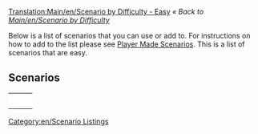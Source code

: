 [[Translation:Main/en/Scenario by Difficulty - Easy]]
''« Back to [[Main/en/Scenario by Difficulty]]''

[[Category:en/Scenario Listings]]

Below is a list of scenarios that you can use or add to. For instructions on how to add to the list please see [[Main/en/List of player-made scenarios|Player Made Scenarios]]. This is a list of scenarios that are easy.

==Scenarios==

{|
|-
|style="border:none;background:white"|
{{Scenario:Italy}}

|style="border:none;background:white"|
{{Scenario:Florida}}

|style="border:none;background:white"|
{{Scenario:Kloof}}

|-
|style="border:none;background:white"|
{{Scenario:A Mars Odyssey}}

|style="border:none;background:white"|
{{Scenario:United Kingdom}}

|style="border:none;background:white"|
{{Scenario:New Industries 2}}

|-
|style="border:none;background:white"|
{{Scenario:Arctic_Industrial_2007}}

|style="border:none;background:white"|
{{Scenario:CarstsMonsterScenario v3}}

|style="border:none;background:white"|
{{Scenario:CarstsTrainingScenario v3}}

|-
|style="border:none;background:white"|
{{Scenario:Malta}}

|style="border:none;background:white"|
{{Scenario:Whistler}}

|style="border:none;background:white"|
{{Scenario:Flevoland}}

|-
|style="border:none;background:white"|
{{Scenario:Fractal_Landscape}}

|}
